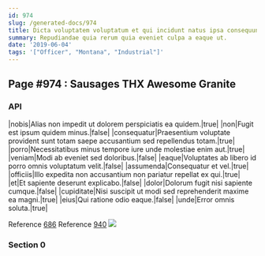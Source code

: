 ```yaml
---
id: 974
slug: /generated-docs/974
title: Dicta voluptatem voluptatum et qui incidunt natus ipsa consequuntur.
summary: Repudiandae quia rerum quia eveniet culpa a eaque ut.
date: '2019-06-04'
tags: '["Officer", "Montana", "Industrial"]'
---
```

## Page #974 : Sausages THX Awesome Granite

### API

|nobis|Alias non impedit ut dolorem perspiciatis ea quidem.|true|
|non|Fugit est ipsum quidem minus.|false|
|consequatur|Praesentium voluptate provident sunt totam saepe accusantium sed repellendus totam.|true|
|porro|Necessitatibus minus tempore iure unde molestiae enim aut.|true|
|veniam|Modi ab eveniet sed doloribus.|false|
|eaque|Voluptates ab libero id porro omnis voluptatum velit.|false|
|assumenda|Consequatur et vel.|true|
|officiis|Illo expedita non accusantium non pariatur repellat ex qui.|true|
|et|Et sapiente deserunt explicabo.|false|
|dolor|Dolorum fugit nisi sapiente cumque.|false|
|cupiditate|Nisi suscipit ut modi sed reprehenderit maxime ea magni.|true|
|eius|Qui ratione odio eaque.|false|
|unde|Error omnis soluta.|true|

Reference [686](/generated-docs/686)
Reference [940](/generated-docs/940)
![](/assets/cats-0.jpg)

### Section 0

